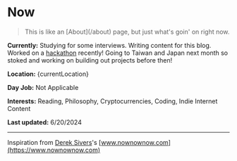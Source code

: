 
# Now

<BlockQuote>
  This is like an [About](/about) page, but just what's goin' on right now.
</BlockQuote>

**Currently:** Studying for some interviews. Writing content for this blog. Worked on a [hackathon](https://devpost.com/software/politicool) recently! Going to Taiwan and Japan next month so stoked and working on building out projects before then!

**Location:** {currentLocation}

**Day Job:** Not Applicable

**Interests:** Reading, Philosophy, Cryptocurrencies, Coding, Indie Internet Content

**Last updated:** 6/20/2024

----

Inspiration from [Derek Sivers](https://sive.rs/)'s [www.nownownow.com](https://www.nownownow.com)
